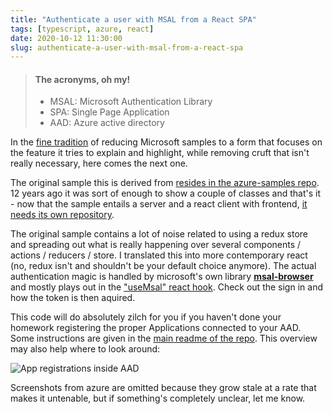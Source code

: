 ```yaml
---
title: "Authenticate a user with MSAL from a React SPA"
tags: [typescript, azure, react]
date: 2020-10-12 11:30:00
slug: authenticate-a-user-with-msal-from-a-react-spa
---
```


> #### The acronyms, oh my!
> * MSAL: Microsoft Authentication Library
> * SPA: Single Page Application
> * AAD: Azure active directory

In the [fine tradition][1] of reducing Microsoft samples to a form that focuses on the feature it tries to explain and highlight, while removing cruft that isn't really necessary, here comes the next one.

The original sample this is derived from [resides in the azure-samples repo][2]. 12 years ago it was sort of enough to show a couple of classes and that's it - now that the sample entails a server and a react client with frontend, [it needs its own repository][3].

The original sample contains a lot of noise related to using a redux store and spreading out what is really happening over several components / actions / reducers / store. I translated this into more contemporary react (no, redux isn't and shouldn't be your default choice anymore). The actual authentication magic is handled by microsoft's own library [**msal-browser**][4] and mostly plays out in the ["useMsal" react hook][5]. Check out the sign in and how the token is then aquired.

This code will do absolutely zilch for you if you haven't done your homework registering the proper Applications connected to your AAD. Some instructions are given in the [main readme of the repo][6]. This overview may also help where to look around:

![App registrations inside AAD](/assets/azure-msal.jpg)

Screenshots from azure are omitted because they grow stale at a rate that makes it untenable, but if something's completely unclear, let me know.

[1]: /posts/the-no-frills-bare-bones-example-to-duplex-wcf
[2]: https://github.com/Azure-Samples/ms-identity-javascript-react-spa-dotnetcore-webapi-obo
[3]: https://github.com/flq/MsIdentityReactSpaBareBones
[4]: https://www.npmjs.com/package/@azure/msal-browser
[5]: https://github.com/flq/MsIdentityReactSpaBareBones/blob/main/client-spa/src/infrastructure/msal.ts
[6]: https://github.com/flq/MsIdentityReactSpaBareBones/blob/main/client-spa/README.md